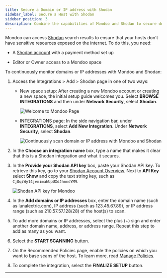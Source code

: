 ```yaml
---
title: Secure a Domain or IP address with Shodan
sidebar_label: Secure a Host with Shodan
sidebar_position: 3
description: Combine the capabilities of Mondoo and Shodan to secure domains and IP addresses
---
```


Mondoo can access [Shodan](https://help.shodan.io/the-basics/what-is-shodan) search results to ensure that your hosts don't have sensitive resources exposed on the internet. To do this, you need:

- A [Shodan account](https://account.shodan.io/) with a payment method set up

- Editor or Owner access to a Mondoo space

To continuously monitor domains or IP addresses with Mondoo and Shodan:

1. Access the Integrations > Add > Shodan page in one of two ways:

   - New space setup: After creating a new Mondoo account or creating a new space, the initial setup guide welcomes you. Select **BROWSE INTEGRATIONS** and then under **Network Security**, select **Shodan**.

     ![Welcome to Mondoo Page](/img/platform/start/welcome_to_mondoo.png)

   - INTEGRATIONS page: In the side navigation bar, under **INTEGRATIONS**, select **Add New Integration**. Under **Network Security**, select **Shodan**.

     ![Continuously scan domain or IP address with Mondoo and Shodan](/img/platform/infra/networking/add-shodan.png)

2. In the **Choose an integration name** box, type a name that makes it clear that this is a Shodan integration and what it secures.

3. In the **Provide your Shodan API key** box, paste your Shodan API key. To retrieve this key, go to your [Shodan Account Overview](https://account.shodan.io/). Next to **API Key** select **Show** and copy the text string key, such as `CjOqiWy14jemimahUpUXdJhnndYM9`.

     ![Shodan API key for Mondoo](/img/platform/infra/networking/shodan-key.png)

4. In the **Add domains or IP addresses** box, enter the domain name (such as lunalectric.com), IP address (such as 123.45.67.89), or IP address range (such as 210.57.57.128/28) of the host(s) to scan.

5. To add more domains or IP addresses, select the plus (+) sign and enter another domain name, address, or address range. Repeat this step to add as many as you want.

6. Select the **START SCANNING** button.

7. On the Recommended Policies page, enable the policies on which you want to base scans of the host. To learn more, read [Manage Policies](/platform/security/posture/policies/).

8. To complete the integration, select the **FINALIZE SETUP** button.

---
